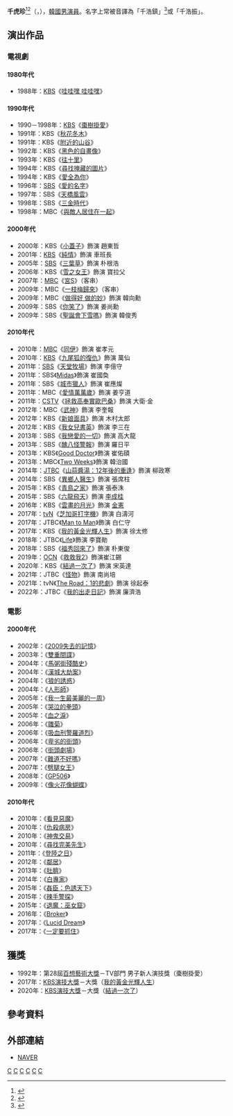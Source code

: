 {{藝人
|姓名 = 千虎珍
|類型 = 男演員
|圖片尺寸 = 
|圖片 = Chun Ho-jin.2019.jpg
|本名 = 
|外文名 = 천호진
|外文 = ko
|羅馬拼音 = Chun Ho Jin
|英文名 =
|暱稱 =
|其他藝名 = 
|國籍 = {{KOR}}
|出生日期 = {{birth_date_and_age|1960|9|9}}
|出生地點 = {{KOR}}[[慶尚南道|慶尚南道]][[釜山廣域市|釜山市]]
|宗教信仰 = 
|語言 = [[韓語|韓語]]
|職業 = [[演員|演員]]
|教育程度 = [[仁荷大學|仁荷大學]]化學科（中輟）
|父母 = 父：{{lk|千圭德|천규덕}}
|出道作 = 
|出道日期 = 1983年
|代表作 = 
|活躍年代 =
|唱片公司 = 
|經紀公司 = [[J_Wide_Company|J Wide Company]]
|相關團體 = 
|網站 = 
}}

'''千虎珍'''<ref>{{cite news|url=https://newslibrary.naver.com/viewer/index.nhn?articleId=1986061600329207007&editNo=2&printCount=1&publishDate=1986-06-16&officeId=00032&pageNo=7&printNo=12529&publishType=00020|title=李奎炯 1人4役의「靑」|publisher=[[京鄉新聞|京鄉新聞]]|date=1986-06-16|accessdate=2021-07-16|archive-date=2021-07-16|archive-url=https://web.archive.org/web/20210716142623/https://newslibrary.naver.com/viewer/index.nhn?articleId=1986061600329207007&editNo=2&printCount=1&publishDate=1986-06-16&officeId=00032&pageNo=7&printNo=12529&publishType=00020|dead-url=no}}</ref><ref>{{cite news|url=https://newslibrary.naver.com/viewer/index.nhn?articleId=1983120600329212002&editNo=2&printCount=1&publishDate=1983-12-06&officeId=00032&pageNo=12&printNo=11751&publishType=00020|title="브라운관의 새별"50명 身上明細書|publisher=京鄉新聞|date=1983-12-06|accessdate=2021-07-16|archive-date=2021-07-14|archive-url=https://web.archive.org/web/20210714104435/https://newslibrary.naver.com/viewer/index.nhn?articleId=1983120600329212002&editNo=2&printCount=1&publishDate=1983-12-06&officeId=00032&pageNo=12&printNo=11751&publishType=00020|dead-url=no}}</ref>（{{lang-ko|'''천호진'''}}，{{bd|1960年|9月9日}}），[[韓國|韓國]][[男演員|男演員]]。名字上常被音譯為「千浩鎮」<ref>{{cite news|url=https://newslibrary.naver.com/viewer/index.nhn?articleId=1986011000099212011&editNo=1&printCount=1&publishDate=1986-01-10&officeId=00009&pageNo=12&printNo=6109&publishType=00020|title=放送연예가|publisher={{lk|每日經濟新聞 (韓國)|매일경제신문|每日經濟}}|date=1986-01-10|accessdate=2021-07-16|archive-date=2021-07-16|archive-url=https://web.archive.org/web/20210716142621/https://newslibrary.naver.com/viewer/index.nhn?articleId=1986011000099212011&editNo=1&printCount=1&publishDate=1986-01-10&officeId=00009&pageNo=12&printNo=6109&publishType=00020|dead-url=no}}</ref>或「千浩振」。

== 演出作品 ==
=== 電視劇 ===
==== 1980年代 ====
* 1988年：[[韓國放送公社|KBS]]《[[哇哇嘿_哇哇嘿|哇哇嘿 哇哇嘿]]》

==== 1990年代 ====
* 1990－1998年：[[韓國放送公社|KBS]]《[[棗樹掛愛|棗樹掛愛]]》
* 1991年：KBS《[[秋花冬木|秋花冬木]]》
* 1991年：KBS《[[附近的山谷|附近的山谷]]》
* 1992年：KBS《[[黑色的自畫像|黑色的自畫像]]》
* 1993年：KBS《[[往十里_(電視劇)|往十里]]》
* 1994年：KBS《[[尋找掩藏的圖片|尋找掩藏的圖片]]》
* 1994年：KBS《[[愛全為你|愛全為你]]》
* 1996年：[[SBS_(韓國)|SBS]]《[[愛的名字|愛的名字]]》
* 1997年：SBS《[[天橋風雲|天橋風雲]]》
* 1998年：SBS《[[三金時代|三金時代]]》
* 1998年：MBC《[[與敵人居住在一起|與敵人居住在一起]]》

==== 2000年代 ====
* 2000年：KBS《[[小蓋子|小蓋子]]》飾演 趙東哲
* 2001年：[[韓國放送公社|KBS]]《[[純情(電視劇)|純情]]》飾演 車班長
* 2005年：[[SBS_(韓國)|SBS]]《[[三葉草_(電視劇)|三葉草]]》飾演 朴根浩
* 2006年：KBS《[[雪之女王_(電視劇)|雪之女王]]》飾演 寶拉父
* 2007年：[[文化廣播_(韓國)|MBC]]《[[宮S|宮S]]》（客串）
* 2009年：MBC《[[一枝梅歸來|一枝梅歸來]]》（客串）
* 2009年：MBC《[[做得好_做的妙|做得好 做的妙]]》飾演 韓向勳
* 2009年：SBS《[[你笑了|你笑了]]》飾演 姜尚勳
* 2009年：SBS《[[聖誕會下雪嗎|聖誕會下雪嗎]]》飾演 韓俊秀

==== 2010年代 ====
* 2010年：[[文化廣播_(韓國)|MBC]]《[[同伊|同伊]]》飾演 崔孝元
* 2010年：[[韓國放送公社|KBS]]《[[九尾狐的復仇|九尾狐的復仇]]》飾演 萬仙
* 2011年：[[SBS_(韓國)|SBS]]《[[天堂牧場|天堂牧場]]》飾演 李億守
* 2011年：SBS《[[Midas_(電視劇)|Midas]]》飾演 崔國奐
* 2011年：SBS《[[城市獵人_(韓國電視劇)|城市獵人]]》飾演 崔應燦
* 2011年：MBC《[[愛情萬萬歲_(韓國電視劇)|愛情萬萬歲]]》飾演 姜亨道
* 2011年：[[CSTV|CSTV]]《[[拯救高奉實歐巴桑|拯救高奉實歐巴桑]]》飾演 大衛·金
* 2012年：MBC《[[武神_(韓國電視劇)|武神]]》飾演 李奎報
* 2012年：KBS《[[新娘面具|新娘面具]]》飾演 木村太郎
* 2012年：KBS《[[我女兒書英|我女兒書英]]》飾演 李三在
* 2013年：SBS《[[我戀愛的一切|我戀愛的一切]]》飾演 高大龍
* 2013年：SBS《[[醜八怪警報|醜八怪警報]]》飾演 羅日平
* 2013年：KBS《[[Good_Doctor|Good Doctor]]》飾演 崔佑碩
* 2013年：MBC《[[Two_Weeks|Two Weeks]]》飾演 韓治國
* 2014年：[[JTBC|JTBC]]《[[山蒜醬湯：12年後的重逢|山蒜醬湯：12年後的重逢]]》飾演 柳政寒
* 2014年：SBS《[[異鄉人醫生|異鄉人醫生]]》飾演 張席柱
* 2015年：KBS《[[青鳥之家|青鳥之家]]》飾演 張泰洙
* 2015年：SBS《[[六龍飛天|六龍飛天]]》飾演 [[李成桂|李成桂]]
* 2016年：KBS《[[雲畫的月光|雲畫的月光]]》飾演 [[金祖淳|金憲]]
* 2017年：[[TVN|tvN]]《[[芝加哥打字機_(電視劇)|芝加哥打字機]]》飾演 白濤河
* 2017年：JTBC《[[Man_to_Man|Man to Man]]》飾演 白仁守
* 2017年：KBS《[[我的黃金光輝人生|我的黃金光輝人生]]》飾演 徐太修
* 2018年：JTBC《[[Life_(電視劇)|Life]]》飾演 李寶勛
* 2018年：SBS《[[福秀回來了|福秀回來了]]》飾演 朴東俊
* 2019年：[[OCN|OCN]]《[[救救我2|救救我2]]》飾演崔江錫
* 2020年：KBS《[[結過一次了|結過一次了]]》飾演 宋英達
* 2021年：JTBC《[[怪物_(2021年電視劇)|怪物]]》飾演 南尚培
* 2021年：tvN《[[The_Road：1的悲劇|The Road：1的悲劇]]》飾演 徐起泰
* 2022年：JTBC《[[我的出走日記|我的出走日記]]》飾演 廉濟浩

=== 電影 ===
==== 2000年代 ====
*2002年：《[[2009失去的記憶|2009失去的記憶]]》
*2003年：《[[雙重間諜_(電影)|雙重間諜]]》
*2004年：《[[馬粥街殘酷史|馬粥街殘酷史]]》
*2004年：《[[漢城大劫案|漢城大劫案]]》
*2004年：《[[狼的誘惑|狼的誘惑]]》
*2004年：《[[人形師|人形師]]》
*2005年：《[[我一生最美麗的一周|我一生最美麗的一周]]》
*2005年：《[[哭泣的拳頭|哭泣的拳頭]]》
*2005年：《[[血之淚|血之淚]]》
*2006年：《[[雛菊_(電影)|雛菊]]》
*2006年：《[[吸血刑警羅道烈|吸血刑警羅道烈]]》
*2006年：《[[卑劣的街頭|卑劣的街頭]]》
*2006年：《[[街頭劇場|街頭劇場]]》
*2007年：《[[難道不好嗎|難道不好嗎]]》
*2007年：《[[劈腿女王|劈腿女王]]》
*2008年：《[[GP506|GP506]]》
*2009年：《[[像火花像蝴蝶_(電影)|像火花像蝴蝶]]》

==== 2010年代 ====
*2010年：《[[看見惡魔|看見惡魔]]》
*2010年：《[[仇殺病房|仇殺病房]]》
*2010年：《[[神鬼交易|神鬼交易]]》
*2010年：《[[尋找完美先生|尋找完美先生]]》
*2011年：《[[登陸之日|登陸之日]]》
*2012年：《[[鄰居_(電影)|鄰居]]》
*2013年：《[[肚臍_(電影)|肚臍]]》
*2014年：《[[白專家|白專家]]》
*2015年：《[[姦臣：色誘天下|姦臣：色誘天下]]》
*2015年：《[[辣手警探|辣手警探]]》
*2015年：《[[退魔：巫女窟|退魔：巫女窟]]》
*2016年：《[[Broker|Broker]]》
*2017年：《[[Lucid_Dream|Lucid Dream]]》
*2017年：《[[一定要抓住|一定要抓住]]》

== 獲獎 ==
*1992年：第28屆[[百想藝術大獎|百想藝術大獎]]－TV部門 男子新人演技獎（棗樹掛愛）
*2017年：[[2017_KBS演技大獎|KBS演技大獎]]－大獎（[[我的黃金光輝人生|我的黃金光輝人生]]）
*2020年：[[2020_KBS演技大獎|KBS演技大獎]]－大獎（[[結過一次了|結過一次了]]）

== 參考資料 ==
{{reflist}}

== 外部連結 ==
*[http://people.search.naver.com/search.naver?where=nexearch&query=%EC%B2%9C%ED%98%B8%EC%A7%84&sm=tab_txc&ie=utf8&key=PeopleService&os=97885 NAVER]{{Wayback|url=http://people.search.naver.com/search.naver?where=nexearch&query=%EC%B2%9C%ED%98%B8%EC%A7%84&sm=tab_txc&ie=utf8&key=PeopleService&os=97885 |date=20140201230103 }}{{ko}}

{{J Wide Company}}
{{百想藝術大賞電視部門男子新人演技賞}}
{{KBS演技大獎大獎得主}}
[[Category:韩國電視演員|C]]
[[Category:韩國電影演員|C]]
[[Category:仁荷大學校友|C]]
[[Category:千姓|C]]
[[Category:韓國男演員|C]]
[[Category:1960年出生|C]]